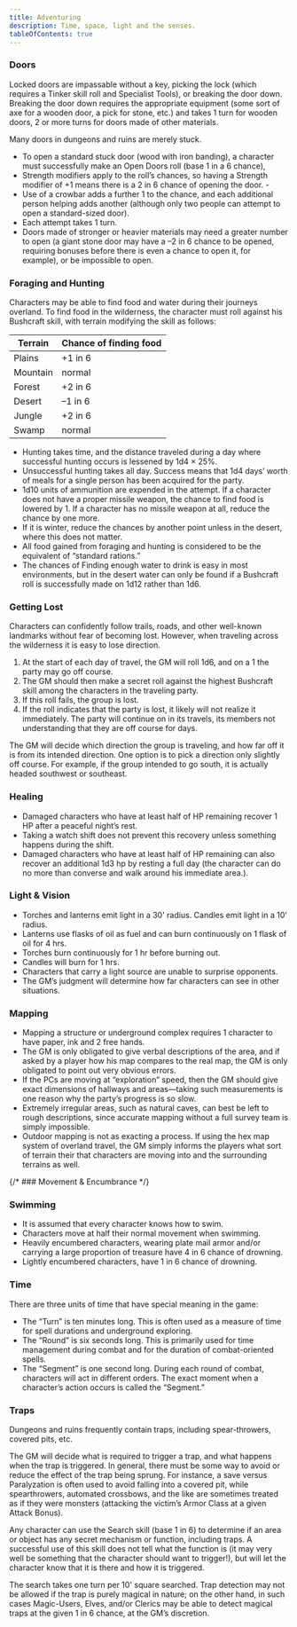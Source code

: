 ```yaml
---
title: Adventuring
description: Time, space, light and the senses.
tableOfContents: true
---
```



<AbbreviationsAside />

### Doors

Locked doors are impassable without a key, picking the lock (which requires a Tinker skill roll and Specialist Tools),
or breaking the door down. Breaking the door down requires the appropriate equipment (some sort of axe for a wooden
door, a pick for stone, etc.) and takes 1 turn for wooden doors, 2 or more turns for doors made of other materials.

Many doors in dungeons and ruins are merely stuck.

- To open a standard stuck door (wood with iron banding), a character must successfully make an Open Doors roll (base 1
  in a 6 chance),
- Strength modifiers apply to the roll’s chances, so having a Strength modifier of +1 means there is a 2 in 6 chance of
  opening the door. -
- Use of a crowbar adds a further 1 to the chance, and each additional person helping adds another (although only two
  people can attempt to open a standard-sized door).
- Each attempt takes 1 turn.
- Doors made of stronger or heavier materials may need a greater number to open (a giant stone door may have a –2 in 6
  chance to be opened, requiring bonuses before there is even a chance to open it, for example), or be impossible to
  open.

### Foraging and Hunting

Characters may be able to find food and water during their journeys overland. To find food in the wilderness, the
character must roll against his Bushcraft skill, with terrain modifying the skill as follows:

| Terrain  | Chance of finding food |
| -------- | ---------------------- |
| Plains   | +1 in 6                |
| Mountain | normal                 |
| Forest   | +2 in 6                |
| Desert   | –1 in 6                |
| Jungle   | +2 in 6                |
| Swamp    | normal                 |

- Hunting takes time, and the distance traveled during a day where successful hunting occurs is lessened by 1d4 × 25%.
- Unsuccessful hunting takes all day. Success means that 1d4 days’ worth of meals for a single person has been acquired
  for the party.
- 1d10 units of ammunition are expended in the attempt. If a character does not have a proper missile weapon, the chance
  to find food is lowered by 1. If a character has no missile weapon at all, reduce the chance by one more.
- If it is winter, reduce the chances by another point unless in the desert, where this does not matter.
- All food gained from foraging and hunting is considered to be the equivalent of “standard rations.”
- The chances of Finding enough water to drink is easy in most environments, but in the desert water can only be found
  if a Bushcraft roll is successfully made on 1d12 rather than 1d6.

### Getting Lost

Characters can confidently follow trails, roads, and other well-known landmarks without fear of becoming lost. However,
when traveling across the wilderness it is easy to lose direction.

1. At the start of each day of travel, the GM will roll 1d6, and on a 1 the party may go off course.
2. The GM should then make a secret roll against the highest Bushcraft skill among the characters in the traveling
   party.
3. If this roll fails, the group is lost.
4. If the roll indicates that the party is lost, it likely will not realize it immediately. The party will continue on
   in its travels, its members not understanding that they are off course for days.

The GM will decide which direction the group is traveling, and how far off it is from its intended direction. One option
is to pick a direction only slightly off course. For example, if the group intended to go south, it is actually headed
southwest or southeast.

### Healing

- Damaged characters who have at least half of HP remaining recover 1 HP after a peaceful night’s rest.
- Taking a watch shift does not prevent this recovery unless something happens during the shift.
- Damaged characters who have at least half of HP remaining can also recover an additional 1d3 hp by resting a full day
  (the character can do no more than converse and walk around his immediate area.).

### Light & Vision

- Torches and lanterns emit light in a 30' radius. Candles emit light in a 10' radius.
- Lanterns use flasks of oil as fuel and can burn continuously on 1 flask of oil for 4 hrs.
- Torches burn continuously for 1 hr before burning out.
- Candles will burn for 1 hrs.
- Characters that carry a light source are unable to surprise opponents.
- The GM’s judgment will determine how far characters can see in other situations.

### Mapping

- Mapping a structure or underground complex requires 1 character to have paper, ink and 2 free hands.
- The GM is only obligated to give verbal descriptions of the area, and if asked by a player how his map compares to the
  real map, the GM is only obligated to point out very obvious errors.
- If the PCs are moving at “exploration” speed, then the GM should give exact dimensions of hallways and areas—taking
  such measurements is one reason why the party’s progress is so slow.
- Extremely irregular areas, such as natural caves, can best be left to rough descriptions, since accurate mapping
  without a full survey team is simply impossible.
- Outdoor mapping is not as exacting a process. If using the hex map system of overland travel, the GM simply informs
  the players what sort of terrain their that characters are moving into and the surrounding terrains as well.

{/* ### Movement & Encumbrance */}

### Swimming

- It is assumed that every character knows how to swim.
- Characters move at half their normal movement when swimming.
- Heavily encumbered characters, wearing plate mail armor and/or carrying a large proportion of treasure have 4 in 6
  chance of drowning.
- Lightly encumbered characters, have 1 in 6 chance of drowning.

### Time

There are three units of time that have special meaning in the game:

- The “Turn” is ten minutes long. This is often used as a measure of time for spell durations and underground exploring.
- The “Round” is six seconds long. This is primarily used for time management during combat and for the duration of
  combat-oriented spells.
- The “Segment” is one second long. During each round of combat, characters will act in different orders. The exact
  moment when a character’s action occurs is called the “Segment.”

### Traps

Dungeons and ruins frequently contain traps, including spear-throwers, covered pits, etc.

The GM will decide what is required to trigger a trap, and what happens when the trap is triggered. In general, there
must be some way to avoid or reduce the effect of the trap being sprung. For instance, a save versus Paralyzation is
often used to avoid falling into a covered pit, while spearthrowers, automated crossbows, and the like are sometimes
treated as if they were monsters (attacking the victim’s Armor Class at a given Attack Bonus).

Any character can use the Search skill (base 1 in 6) to determine if an area or object has any secret mechanism or
function, including traps. A successful use of this skill does not tell what the function is (it may very well be
something that the character should want to trigger!), but will let the character know that it is there and how it is
triggered.

The search takes one turn per 10' square searched. Trap detection may not be allowed if the trap is purely magical in
nature; on the other hand, in such cases Magic-Users, Elves, and/or Clerics may be able to detect magical traps at the
given 1 in 6 chance, at the GM’s discretion.
